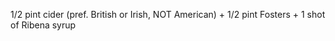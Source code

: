 {{rfd}}
1/2 pint cider (pref. British or Irish, NOT American) + 1/2 pint Fosters + 1 shot of Ribena syrup